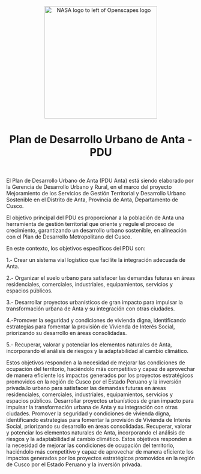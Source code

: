 <center><a><img src="images/pdu.png" alt="NASA logo to left of Openscapes logo" width="300px"/></a></center>

<center>

<h1>Plan de Desarrollo Urbano de Anta - PDU</h1>

</center>

<br>

El Plan de Desarrollo Urbano de Anta (PDU Anta) está siendo elaborado por la Gerencia de Desarrollo Urbano y Rural, en el marco del proyecto Mejoramiento de los Servicios de Gestión Territorial y Desarrollo Urbano Sostenible en el Distrito de Anta, Provincia de Anta, Departamento de Cusco.

El objetivo principal del PDU es proporcionar a la población de Anta una herramienta de gestión territorial que oriente y regule el proceso de crecimiento, garantizando un desarrollo urbano sostenible, en alineación con el Plan de Desarrollo Metropolitano del Cusco.

En este contexto, los objetivos específicos del PDU son:

1.- Crear un sistema vial logístico que facilite la integración adecuada de Anta.

2.- Organizar el suelo urbano para satisfacer las demandas futuras en áreas residenciales, comerciales, industriales, equipamientos, servicios y espacios públicos.

3.- Desarrollar proyectos urbanísticos de gran impacto para impulsar la transformación urbana de Anta y su integración con otras ciudades.

4.-Promover la seguridad y condiciones de vivienda digna, identificando estrategias para fomentar la provisión de Vivienda de Interés Social, priorizando su desarrollo en áreas consolidadas.

5.- Recuperar, valorar y potenciar los elementos naturales de Anta, incorporando el análisis de riesgos y la adaptabilidad al cambio climático.

Estos objetivos responden a la necesidad de mejorar las condiciones de ocupación del territorio, haciéndolo más competitivo y capaz de aprovechar de manera eficiente los impactos generados por los proyectos estratégicos promovidos en la región de Cusco por el Estado Peruano y la inversión privada.lo urbano para satisfacer las demandas futuras en áreas residenciales, comerciales, industriales, equipamientos, servicios y espacios públicos.
Desarrollar proyectos urbanísticos de gran impacto para impulsar la transformación urbana de Anta y su integración con otras ciudades.
Promover la seguridad y condiciones de vivienda digna, identificando estrategias para fomentar la provisión de Vivienda de Interés Social, priorizando su desarrollo en áreas consolidadas.
Recuperar, valorar y potenciar los elementos naturales de Anta, incorporando el análisis de riesgos y la adaptabilidad al cambio climático.
Estos objetivos responden a la necesidad de mejorar las condiciones de ocupación del territorio, haciéndolo más competitivo y capaz de aprovechar de manera eficiente los impactos generados por los proyectos estratégicos promovidos en la región de Cusco por el Estado Peruano y la inversión privada.
